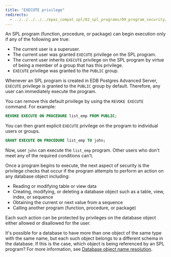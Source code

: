 ```yaml
---
title: "EXECUTE privilege"
redirects:
  - ../../../../../epas_compat_spl/02_spl_programs/09_program_security/01_execute_privilege #generated for docs/epas/reorg-role-use-case-mode
---
```


<div id="execute_privilege" class="registered_link"></div>

An SPL program (function, procedure, or package) can begin execution only if any of the following are true:

-   The current user is a superuser.
-   The current user was granted `EXECUTE` privilege on the SPL program.
-   The current user inherits `EXECUTE` privilege on the SPL program by virtue of being a member of a group that has this privilege.
-   `EXECUTE` privilege was granted to the `PUBLIC` group.

Whenever an SPL program is created in EDB Postgres Advanced Server, `EXECUTE` privilege is granted to the `PUBLIC` group by default. Therefore, any user can immediately execute the program.

You can remove this default privilege by using the `REVOKE EXECUTE` command. For example:

```sql
REVOKE EXECUTE ON PROCEDURE list_emp FROM PUBLIC;
```

You can then grant explicit `EXECUTE` privilege on the program to individual users or groups.

```sql
GRANT EXECUTE ON PROCEDURE list_emp TO john;
```

Now, user `john` can execute the `list_emp` program. Other users who don't meet any of the required conditions can't.

Once a program begins to execute, the next aspect of security is the privilege checks that occur if the program attempts to perform an action on any database object including:

-   Reading or modifying table or view data
-   Creating, modifying, or deleting a database object such as a table, view, index, or sequence
-   Obtaining the current or next value from a sequence
-   Calling another program (function, procedure, or package)

Each such action can be protected by privileges on the database object either allowed or disallowed for the user.

It's possible for a database to have more than one object of the same type with the same name, but each such object belongs to a different schema in the database. If this is the case, which object is being referenced by an SPL program? For more information, see [Database object name resolution](02_database_object_name_resolution).